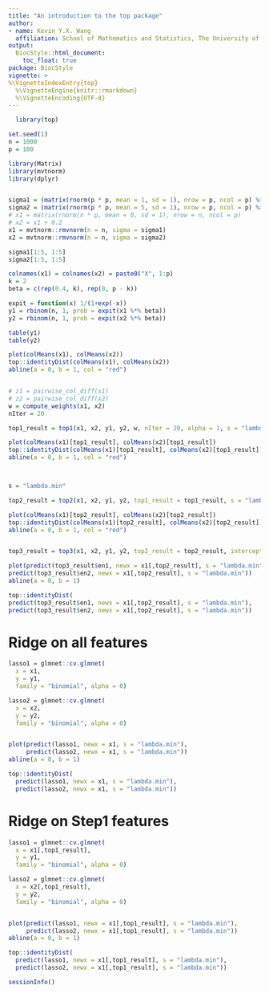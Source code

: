 ```yaml
---
title: "An introduction to the top package"
author:
- name: Kevin Y.X. Wang
  affiliation: School of Mathematics and Statistics, The University of Sydney, Australia
output:
  BiocStyle::html_document:
    toc_float: true
package: BiocStyle
vignette: >
%\VignetteIndexEntry{top}
  %\VignetteEngine{knitr::rmarkdown}
  %\VignetteEncoding{UTF-8}
---
```

  
  
```r
  library(top)
```

```r
set.seed(1)
n = 1000
p = 100

library(Matrix)
library(mvtnorm)
library(dplyr)


sigma1 = (matrix(rnorm(p * p, mean = 1, sd = 1), nrow = p, ncol = p) %>% Matrix::nearPD())$mat %>% as.matrix() %>% cov2cor()
sigma2 = (matrix(rnorm(p * p, mean = 5, sd = 1), nrow = p, ncol = p) %>% Matrix::nearPD())$mat %>% as.matrix() %>% cov2cor()
# x1 = matrix(rnorm(n * p, mean = 0, sd = 1), nrow = n, ncol = p)
# x2 = x1 + 0.2
x1 = mvtnorm::rmvnorm(n = n, sigma = sigma1)
x2 = mvtnorm::rmvnorm(n = n, sigma = sigma2)

sigma1[1:5, 1:5]
sigma2[1:5, 1:5]

colnames(x1) = colnames(x2) = paste0("X", 1:p)
k = 2
beta = c(rep(0.4, k), rep(0, p - k))

expit = function(x) 1/(1+exp(-x))
y1 = rbinom(n, 1, prob = expit(x1 %*% beta))
y2 = rbinom(n, 1, prob = expit(x2 %*% beta))

table(y1)
table(y2)

plot(colMeans(x1), colMeans(x2))
top::identityDist(colMeans(x1), colMeans(x2))
abline(a = 0, b = 1, col = "red")


# z1 = pairwise_col_diff(x1)
# z2 = pairwise_col_diff(x2)
w = compute_weights(x1, x2)
nIter = 20

top1_result = top1(x1, x2, y1, y2, w, nIter = 20, alpha = 1, s = "lambda.min")

plot(colMeans(x1)[top1_result], colMeans(x2)[top1_result])
top::identityDist(colMeans(x1)[top1_result], colMeans(x2)[top1_result])
abline(a = 0, b = 1, col = "red")



s = "lambda.min"

top2_result = top2(x1, x2, y1, y2, top1_result = top1_result, s = "lambda.min", nIter = 20, intercept = FALSE)

plot(colMeans(x1)[top2_result], colMeans(x2)[top2_result])
top::identityDist(colMeans(x1)[top2_result], colMeans(x2)[top2_result])
abline(a = 0, b = 1, col = "red")


top3_result = top3(x1, x2, y1, y2, top2_result = top2_result, intercept = FALSE)

plot(predict(top3_result$en1, newx = x1[,top2_result], s = "lambda.min"),
predict(top3_result$en2, newx = x1[,top2_result], s = "lambda.min"))
abline(a = 0, b = 1)

top::identityDist(
predict(top3_result$en1, newx = x1[,top2_result], s = "lambda.min"),
predict(top3_result$en2, newx = x1[,top2_result], s = "lambda.min"))
```



# Ridge on all features
```r
lasso1 = glmnet::cv.glmnet(
  x = x1,
  y = y1,
  family = "binomial", alpha = 0)

lasso2 = glmnet::cv.glmnet(
  x = x2,
  y = y2,
  family = "binomial", alpha = 0)


plot(predict(lasso1, newx = x1, s = "lambda.min"),
     predict(lasso2, newx = x1, s = "lambda.min"))
abline(a = 0, b = 1)

top::identityDist(
  predict(lasso1, newx = x1, s = "lambda.min"),
  predict(lasso2, newx = x1, s = "lambda.min"))
```


# Ridge on Step1 features
```r
lasso1 = glmnet::cv.glmnet(
  x = x1[,top1_result],
  y = y1,
  family = "binomial", alpha = 0)

lasso2 = glmnet::cv.glmnet(
  x = x2[,top1_result],
  y = y2,
  family = "binomial", alpha = 0)


plot(predict(lasso1, newx = x1[,top1_result], s = "lambda.min"),
     predict(lasso2, newx = x1[,top1_result], s = "lambda.min"))
abline(a = 0, b = 1)

top::identityDist(
  predict(lasso1, newx = x1[,top1_result], s = "lambda.min"),
  predict(lasso2, newx = x1[,top1_result], s = "lambda.min"))
```





```r
sessionInfo()
```

